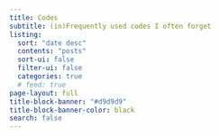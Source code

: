 ```yaml
---
title: Codes
subtitle: (in)Frequently used codes I often forget
listing:
  sort: "date desc"
  contents: "posts"
  sort-ui: false
  filter-ui: false
  categories: true
  # feed: true
page-layout: full
title-block-banner: "#d9d9d9"
title-block-banner-color: black
search: false
---
```


